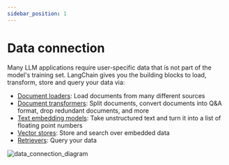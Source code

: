 ```yaml
---
sidebar_position: 1
---
```


# Data connection

Many LLM applications require user-specific data that is not part of the model's training set. LangChain gives you the 
building blocks to load, transform, store and query your data via:

- [Document loaders](/docs/modules/data_connection/document_loaders/): Load documents from many different sources
- [Document transformers](/docs/modules/data_connection/document_transformers/): Split documents, convert documents into Q&A format, drop redundant documents, and more
- [Text embedding models](/docs/modules/data_connection/text_embedding/): Take unstructured text and turn it into a list of floating point numbers
- [Vector stores](/docs/modules/data_connection/vectorstores/): Store and search over embedded data
- [Retrievers](/docs/modules/data_connection/retrievers/): Query your data

![data_connection_diagram](/img/data_connection.jpg)
